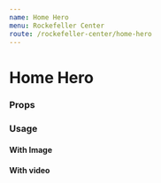 ```yaml
---
name: Home Hero
menu: Rockefeller Center
route: /rockefeller-center/home-hero
---
```



# Home Hero

### Props

<Props of={HomeHero} />

### Usage

#### With Image

<Playground>
  <HomeHero
    title="New York, reinvented daily."
    caption="Rockefeller Center is where you can experience the best of the city, from top to bottom. It’s an ever changing source of inspiration. And you can be a part of it, every day."
    fluid={getMockFluidImage({width: 540, height: 824}).childImageSharp.fluid}
    alt={'alt text'}
    links={[
      {
        url: '#only-here',
        label: 'Only Here',
      },
      {
        url: '#community',
        label: 'Community',
      },
      {
        url: '#culture',
        label: 'Culture',
      },
      {
        url: '#shop-dine',
        label: 'Shop & Dine',
      },
    ]}
  />
</Playground>

#### With video

<Playground>
  <HomeHero
    title="New York, reinvented daily."
    caption="Rockefeller Center is where you can experience the best of the city, from top to bottom. It’s an ever changing source of inspiration. And you can be a part of it, every day."
    movieUrl={movieUrl}
    links={[
      {
        url: '#only-here',
        label: 'Only Here',
      },
      {
        url: '#community',
        label: 'Community',
      },
      {
        url: '#culture',
        label: 'Culture',
      },
      {
        url: '#shop-dine',
        label: 'Shop & Dine',
      },
    ]}
  />
</Playground>
